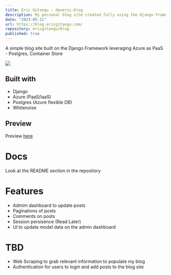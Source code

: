 ```yaml
---
title: Eric Gitangu - deveric-blog
description: My personal blog site created fully using the Django Framework
date: "2023-05-11"
url: https://blog.ericgitangu.com/
repository: ericgitangu/blog
published: true
---
```


A simple blog site built on the Django Framework leveraging Azure as PaaS - Postgres, Container Store

![](https://github.com/egitangu/blog)

## Built with

- Django
- Azure (PaaS/IaaS)
- Postgres (Azure flexible DB)
- Whitenoise

## Preview

Preview [here](https://deveric-blog-azuresites.net)

# Docs

Look at the README section in the repository

# Features

- Admim dashboard to update posts
- Paginations of posts
- Comments on posts
- Session persisence (Read Later)
- UI to update model data on the admin dashboard

# TBD
- Web Scraping to grab relevant information to populate my blog
- Authentication for users to login and add posts to the blog site
